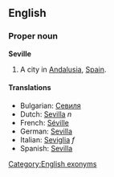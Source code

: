 ==English==
===Proper noun===
'''Seville'''

# A city in [[Andalusia]], [[Spain]].

====Translations====
*Bulgarian: [[Севиля]]
*Dutch: [[Sevilla]] ''n''
*French: [[Séville]]
*German: [[Sevilla]]
*Italian: [[Seviglia]] ''f''
*Spanish: [[Sevilla]]

[[Category:English exonyms]]